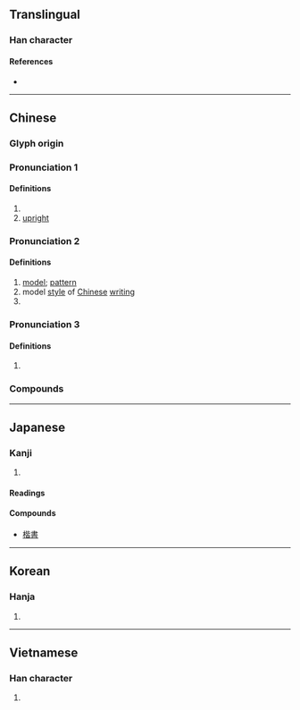 {{character info/new}}
==Translingual==

===Han character===
{{Han char|rn=75|rad=木|as=09|sn=13|four=41961|canj=DPPA|ids=⿰木皆}}

====References====
* {{Han ref|kx=0542.050|dkj=15185|dj=0930.010|hdz=21246.130|uh=6977|ud=26999|bh=B7A2|bd=47010}}

----

==Chinese==
{{zh-forms}}

===Glyph origin===
{{Han etym}}

===Pronunciation 1===
{{zh-pron
|m=jiē,kǎi,1nb=Mainland,2nb=Taiwan
|c=kaai2,gaai1
|mn=khái
|dial=n
|mc=y
|oc=y
|cat=n,a
}}

====Definitions====
{{zh-hanzi}}

# {{taxlink|Pistacia chinensis|species}}
# [[upright]]

===Pronunciation 2===
{{zh-pron
|m=kǎi
|c=kaai2,gaai1
|mn=khái
|mc=2
|oc=2
|cat=n
}}

====Definitions====
{{zh-hanzi}}

# [[model]]; [[pattern]]
# model [[style]] of [[Chinese]] [[writing]]
# {{surname|lang=zh}}

===Pronunciation 3===
{{zh-pron
|c=kaai2
|dial=n
|cat=cls
}}

====Definitions====
{{zh-hanzi}}

# {{lb|zh|Cantonese}} {{zh-classifier|[[slice]]s of a fruit, especially of an [[orange]]}}

===Compounds===
{{zh-der|一代楷模|大楷|奉為楷模|小楷|工楷|恭楷|梁楷|楷則|楷式|楷書|楷模|楷法|楷隸|楷體|模楷|正楷|蠅頭小楷}}

----

==Japanese==

===Kanji===
{{ja-kanji|grade=|rs=木09}}

# {{defn|lang=ja|sort=木09}}

====Readings====
{{ja-readings
|on=かい
|kun=かた, のっと-る, ただしい
}}

====Compounds====
* [[楷書]]

----

==Korean==

===Hanja===
{{ko-hanja|hangeul=해|eumhun=|rv=hae|mr=hae|y=hay}}

# {{defn|lang=ko|sort=木09}}

----

==Vietnamese==

===Han character===
{{vi-readings|rs=木09|hanviet=[[giai]], [[khai]]}}

# {{defn|lang=vi|sort=木09}}